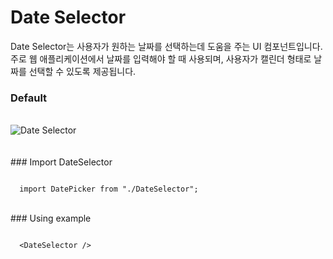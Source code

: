 # Date Selector

Date Selector는 사용자가 원하는 날짜를 선택하는데 도움을 주는 UI 컴포넌트입니다. <br />주로 웹 애플리케이션에서 날짜를 입력해야 할 때 사용되며, 사용자가 캘린더 형태로 날짜를 선택할 수 있도록 제공됩니다.

### Default

<br />


<div
  style={{
    border: "0.5px solid gray",
    borderRadius: "8px",
    display: "flex",
    justifyContent: "center",
    alignItems: "center",
    padding: "32px",
  }}
>
  <Image src="/DatePicker.svg" alt="Date Selector" width={261} height={328} />
</div>

<br />
<br />
### Import DateSelector

```tsx copy

  import DatePicker from "./DateSelector";

```
<br />
### Using example

```tsx copy

  <DateSelector />

```
